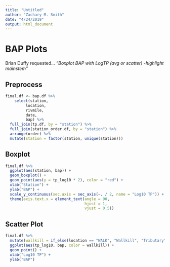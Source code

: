 ```yaml
---
title: "Untitled"
author: "Zachary M. Smith"
date: "4/24/2019"
output: html_document
---
```


# BAP Plots

Brian Duffy requested...
*"Boxplot BAP with LogTP (avg or scatter) -highlight mainstem"*

## Preprocess
```r
final.df <- bap.df %>% 
    select(station,
         location,
         rivmile,
         date,
         bap) %>% 
  full_join(tp.df, by = "station") %>% 
  full_join(station_order.df, by = "station") %>% 
  arrange(order) %>% 
  mutate(station = factor(station, unique(station)))
```

## Boxplot

```r
final.df %>% 
  ggplot(aes(station, bap)) +
  geom_boxplot() +
  geom_point(aes(y = tp_log10 * 2), color = "red") +
  xlab("Station") +
  ylab("BAP") +
  scale_y_continuous(sec.axis = sec_axis(~. / 2, name = "Log10 TP")) +
  theme(axis.text.x = element_text(angle = 90,
                                   hjust = 1,
                                   vjust = 0.5))
```

## Scatter Plot

```r
final.df %>% 
  mutate(wallkill = if_else(location == "WALK", "Wallkill", "Tributary")) %>% 
  ggplot(aes(tp_log10, bap, color = wallkill)) +
  geom_point() +
  xlab("Log10 TP") +
  ylab("BAP") 
```
